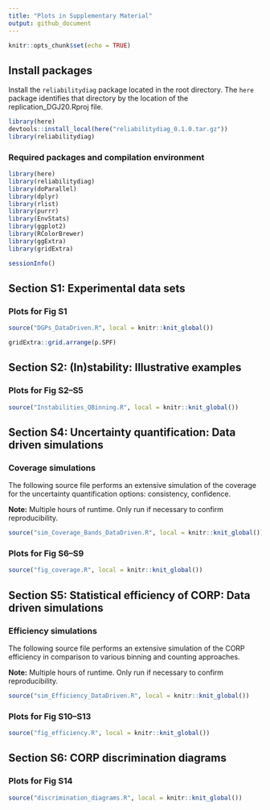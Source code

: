 ```yaml
---
title: "Plots in Supplementary Material"
output: github_document
---
```


```r
knitr::opts_chunk$set(echo = TRUE)
```

## Install packages

Install the `reliabilitydiag` package located in the root directory.
The `here` package identifies that directory by the location of the replication_DGJ20.Rproj file.

```r
library(here)
devtools::install_local(here("reliabilitydiag_0.1.0.tar.gz"))
library(reliabilitydiag)
```

### Required packages and compilation environment

```r
library(here)
library(reliabilitydiag)
library(doParallel)
library(dplyr)
library(rlist)
library(purrr)
library(EnvStats)
library(ggplot2)
library(RColorBrewer)
library(ggExtra)
library(gridExtra)

sessionInfo()
```


## Section S1: Experimental data sets

### Plots for Fig S1

```r
source("DGPs_DataDriven.R", local = knitr::knit_global())
```

```r
gridExtra::grid.arrange(p.SPF)
```


## Section S2: (In)stability: Illustrative examples

### Plots for Fig S2--S5

```r
source("Instabilities_QBinning.R", local = knitr::knit_global())
```


## Section S4: Uncertainty quantification: Data driven simulations

### Coverage simulations

The following source file performs an extensive simulation of the coverage
for the uncertainty quantification options: consistency, confidence.

**Note:** Multiple hours of runtime. Only run if necessary to confirm reproducibility.

```r
source("sim_Coverage_Bands_DataDriven.R", local = knitr::knit_global())
```


### Plots for Fig S6--S9

```r
source("fig_coverage.R", local = knitr::knit_global())
```


## Section S5: Statistical efficiency of CORP: Data driven simulations

### Efficiency simulations

The following source file performs an extensive simulation of the CORP efficiency
in comparison to various binning and counting approaches.

**Note:** Multiple hours of runtime. Only run if necessary to confirm reproducibility.

```r
source("sim_Efficiency_DataDriven.R", local = knitr::knit_global())
```


### Plots for Fig S10--S13

```r
source("fig_efficiency.R", local = knitr::knit_global())
```


## Section S6: CORP discrimination diagrams

### Plots for Fig S14

```r
source("discrimination_diagrams.R", local = knitr::knit_global())
```

